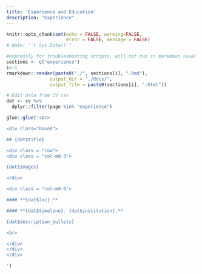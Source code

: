 ```yaml
---
title: 'Experience and Education'
description: "Experience"
---
```


```r
knitr::opts_chunk$set(echo = FALSE, warning=FALSE, 
                      error = FALSE, message = FALSE)
# date: "`r Sys.Date()`"
```


```r
#expressly for troubleshooting scripts, will not run in markdown (eval = FALSE)
sections <- c("experience")
i<-1
rmarkdown::render(paste0("./", sections[i], ".Rmd"),
                output_dir = "./docs/",
                output_file = paste0(sections[i], ".html"))
```


```r
# Edit data from CV csv
dat <- cv %>% 
  dplyr::filter(page %in% "experience") 
```


```r

glue::glue('<br>

<div class="boxed">

## {dat$title}

<div class = "row">
<div class = "col-md-3">

{dat$images}

</div>

<div class = "col-md-9">

#### **{dat$loc}.**

#### **{dat$timeline}. {dat$institution}.**

{dat$description_bullets}

<br>

</div>
</div>
</div>

')

```


